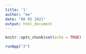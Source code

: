 ```yaml
---
title: '1'
author: "me"
date: "08 05 2021"
output: html_document
---
```


```r
knitr::opts_chunk$set(echo = TRUE)
```


```r
runApp("2")
```


